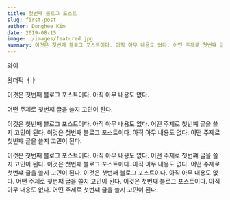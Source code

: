 ```yaml
---
title: 첫번째 블로그 포스트
slug: first-post
author: Donghee Kim
date: 2019-08-15
image: ./images/featured.jpg
summary: 이것은 첫번째 블로그 포스트이다. 아직 아무 내용도 없다. 어떤 주제로 첫번쨰 글을 쓸지 고민이 된다.
---
```


와이

왓더퍽
ㅓㅏ

이것은 첫번째 블로그 포스트이다. 아직 아무 내용도 없다.

어떤 주제로 첫번쨰 글을 쓸지 고민이 된다.

이것은 첫번째 블로그 포스트이다. 아직 아무 내용도 없다. 어떤 주제로 첫번쨰 글을 쓸지 고민이 된다.
이것은 첫번째 블로그 포스트이다. 아직 아무 내용도 없다. 어떤 주제로 첫번쨰 글을 쓸지 고민이 된다.

이것은 첫번째 블로그 포스트이다. 아직 아무 내용도 없다. 어떤 주제로 첫번쨰 글을 쓸지 고민이 된다.
이것은 첫번째 블로그 포스트이다. 아직 아무 내용도 없다. 어떤 주제로 첫번쨰 글을 쓸지 고민이 된다.
이것은 첫번째 블로그 포스트이다. 아직 아무 내용도 없다. 어떤 주제로 첫번쨰 글을 쓸지 고민이 된다.
이것은 첫번째 블로그 포스트이다. 아직 아무 내용도 없다. 어떤 주제로 첫번쨰 글을 쓸지 고민이 된다.